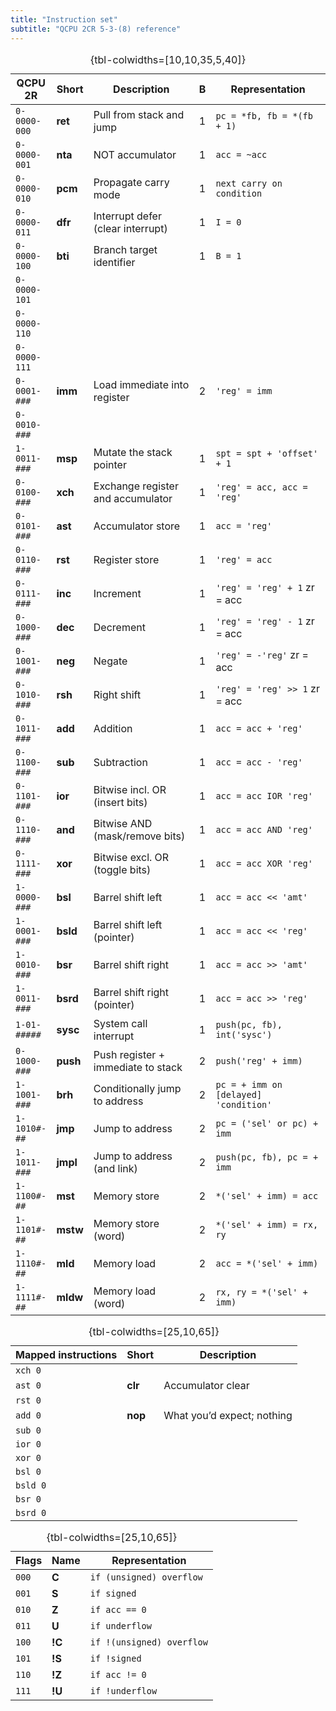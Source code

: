 ```yaml
---
title: "Instruction set"
subtitle: "QCPU 2CR 5-3-(8) reference"
---
```


::: {.column-screen-inset-left}
| QCPU 2R      | Short    | Description                        | B | Representation                        |
|--------------+----------+------------------------------------+---+---------------------------------------|
| `0-0000-000` | **ret**  | Pull from stack and jump           | 1 | `pc = *fb, fb = *(fb + 1)`            |
| `0-0000-001` | **nta**  | NOT accumulator                    | 1 | `acc = ~acc`                          |
| `0-0000-010` | **pcm**  | Propagate carry mode               | 1 | `next carry on condition`             |
| `0-0000-011` | **dfr**  | Interrupt defer (clear interrupt)  | 1 | `I = 0`                               |
| `0-0000-100` | **bti**  | Branch target identifier           | 1 | `B = 1`                               |
| `0-0000-101` |          |                                    |   |                                       |
| `0-0000-110` |          |                                    |   |                                       |
| `0-0000-111` |          |                                    |   |                                       |
| `0-0001-###` | **imm**  | Load immediate into register       | 2 | `'reg' = imm`                         |
| `0-0010-###` |          |                                    |   |                                       |
| `1-0011-###` | **msp**  | Mutate the stack pointer           | 1 | `spt = spt + 'offset' + 1`            |
| `0-0100-###` | **xch**  | Exchange register and accumulator  | 1 | `'reg' = acc, acc = 'reg'`            |
| `0-0101-###` | **ast**  | Accumulator store                  | 1 | `acc = 'reg'`                         |
| `0-0110-###` | **rst**  | Register store                     | 1 | `'reg' = acc`                         |
| `0-0111-###` | **inc**  | Increment                          | 1 | `'reg' = 'reg' + 1` zr = acc          |
| `0-1000-###` | **dec**  | Decrement                          | 1 | `'reg' = 'reg' - 1` zr = acc          |
| `0-1001-###` | **neg**  | Negate                             | 1 | `'reg' = -'reg'` zr = acc             |
| `0-1010-###` | **rsh**  | Right shift                        | 1 | `'reg' = 'reg' >> 1` zr = acc         |
| `0-1011-###` | **add**  | Addition                           | 1 | `acc = acc + 'reg'`                   |
| `0-1100-###` | **sub**  | Subtraction                        | 1 | `acc = acc - 'reg'`                   |
| `0-1101-###` | **ior**  | Bitwise incl. OR (insert bits)     | 1 | `acc = acc IOR 'reg'`                 |
| `0-1110-###` | **and**  | Bitwise AND (mask/remove bits)     | 1 | `acc = acc AND 'reg'`                 |
| `0-1111-###` | **xor**  | Bitwise excl. OR (toggle bits)     | 1 | `acc = acc XOR 'reg'`                 |
| `1-0000-###` | **bsl**  | Barrel shift left                  | 1 | `acc = acc << 'amt'`                  |
| `1-0001-###` | **bsld** | Barrel shift left (pointer)        | 1 | `acc = acc << 'reg'`                  |
| `1-0010-###` | **bsr**  | Barrel shift right                 | 1 | `acc = acc >> 'amt'`                  |
| `1-0011-###` | **bsrd** | Barrel shift right (pointer)       | 1 | `acc = acc >> 'reg'`                  |
| `1-01-#####` | **sysc** | System call interrupt              | 1 | `push(pc, fb), int('sysc')`           |
| `0-1000-###` | **push** | Push register + immediate to stack | 2 | `push('reg' + imm)`                   |
| `1-1001-###` | **brh**  | Conditionally jump to address      | 2 | `pc = + imm on [delayed] 'condition'` |
| `1-1010#-##` | **jmp**  | Jump to address                    | 2 | `pc = ('sel' or pc) + imm`            |
| `1-1011-###` | **jmpl** | Jump to address (and link)         | 2 | `push(pc, fb), pc = + imm`            |
| `1-1100#-##` | **mst**  | Memory store                       | 2 | `*('sel' + imm) = acc`                |
| `1-1101#-##` | **mstw** | Memory store (word)                | 2 | `*('sel' + imm) = rx, ry`             |
| `1-1110#-##` | **mld**  | Memory load                        | 2 | `acc = *('sel' + imm)`                |
| `1-1111#-##` | **mldw** | Memory load (word)                 | 2 | `rx, ry = *('sel' + imm)`             |
: {tbl-colwidths=[10,10,35,5,40]}
:::

| Mapped instructions | Short   | Description                |
|---------------------+---------+----------------------------|
| `xch 0`             |         |                            |
| `ast 0`             | **clr** | Accumulator clear          |
| `rst 0`             |         |                            |
| `add 0`             | **nop** | What you'd expect; nothing |
| `sub 0`             |         |                            |
| `ior 0`             |         |                            |
| `xor 0`             |         |                            |
| `bsl 0`             |         |                            |
| `bsld 0`            |         |                            |
| `bsr 0`             |         |                            |
| `bsrd 0`            |         |                            |
: {tbl-colwidths=[25,10,65]}

| Flags | Name   | Representation            |
|-------+--------+---------------------------|
| `000` | **C**  | `if (unsigned) overflow`  |
| `001` | **S**  | `if signed`               |
| `010` | **Z**  | `if acc == 0`             |
| `011` | **U**  | `if underflow`            |
| `100` | **!C** | `if !(unsigned) overflow` |
| `101` | **!S** | `if !signed`              |
| `110` | **!Z** | `if acc != 0`             |
| `111` | **!U** | `if !underflow`           |
: {tbl-colwidths=[25,10,65]}
